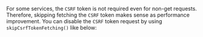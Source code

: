 For some services, the `CSRF` token is not required even for non-get requests.
Therefore, skipping fetching the `CSRF` token makes sense as performance improvement.
You can disable the `CSRF` token request by using `skipCsrfTokenFetching()` like below:
